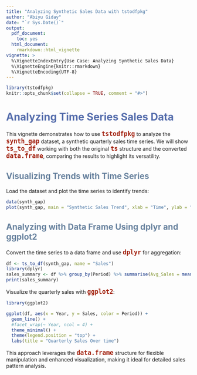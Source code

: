 ```yaml
---
title: "Analyzing Synthetic Sales Data with tstodfpkg"
author: "Abiyu Giday"
date: "`r Sys.Date()`"
output: 
  pdf_document:
    toc: yes
  html_document:
    rmarkdown::html_vignette
vignette: >
  %\VignetteIndexEntry{Use Case: Analyzing Synthetic Sales Data}
  %\VignetteEngine{knitr::rmarkdown}
  %\VignetteEncoding{UTF-8}
---
```


```r
library(tstodfpkg)
knitr::opts_chunk$set(collapse = TRUE, comment = "#>")
```
<style>
:not(pre) > code {
  color: #a11f0c !important;
  font-weight: bold;
  font-size: 1.2em;
  }
  h1 {
  color: #556dac;
  font-size: 2em;
  font-weight: bold;
}
h2 {
  color: #68829e;
  font-size: 1.6em;
  font-weight: bold;
}
h3 {
  color: #7f8c8d;
  font-size: 1.2em;
  font-weight: bold;
}
h4 {
  color: #7f8c8d;
  font-size: 1em;
  font-weight: bold;
}
</style>

# Analyzing Time Series Sales Data

This vignette demonstrates how to use `tstodfpkg` to analyze the `synth_gap` dataset, a synthetic quarterly sales time series. We will show `ts_to_df` working with both the original `ts` structure and the converted `data.frame`, comparing the results to highlight its versatility.

## Visualizing Trends with Time Series

Load the dataset and plot the time series to identify trends:
```r
data(synth_gap)
plot(synth_gap, main = "Synthetic Sales Trend", xlab = "Time", ylab = "Sales", type = "l")
```

## Analyzing with Data Frame Using dplyr and ggplot2

Convert the time series to a data frame and use `dplyr` for aggregation:
```r
df <- ts_to_df(synth_gap, name = "Sales")
library(dplyr)
sales_summary <- df %>% group_by(Period) %>% summarise(Avg_Sales = mean(Sales))
print(sales_summary)
```

Visualize the quarterly sales with `ggplot2`:
```r
library(ggplot2)

ggplot(df, aes(x = Year, y = Sales, color = Period)) + 
  geom_line() + 
  #facet_wrap(~ Year, ncol = 4) + 
  theme_minimal() + 
  theme(legend.position = "top") + 
  labs(title = "Quarterly Sales Over time")
```

This approach leverages the `data.frame` structure for flexible manipulation and enhanced visualization, making it ideal for detailed sales pattern analysis.
